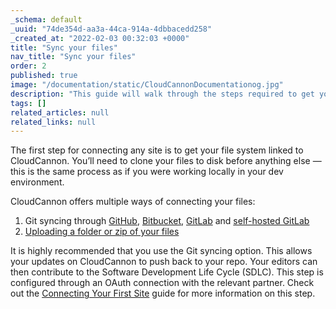 ```yaml
---
_schema: default
_uuid: "74de354d-aa3a-44ca-914a-4dbbacedd258"
_created_at: "2022-02-03 00:32:03 +0000"
title: "Sync your files"
nav_title: "Sync your files"
order: 2
published: true
image: "/documentation/static/CloudCannonDocumentationog.jpg"
description: "This guide will walk through the steps required to get your Next.js site built, editable and live on CloudCannon."
tags: []
related_articles: null
related_links: null
---
```


The first step for connecting any site is to get your file system linked to CloudCannon. You’ll need to clone your files to disk before anything else — this is the same process as if you were working locally in your dev environment.

CloudCannon offers multiple ways of connecting your files:

1. Git syncing through [GitHub](/documentation/articles/connecting-a-github-repository-as-your-source/), [Bitbucket](/documentation/articles/connecting-a-bitbucket-respository-as-your-source/), [GitLab](/documentation/articles/connecting-a-gitlab-respository-as-your-source/) and [self-hosted GitLab](/documentation/articles/connecting-a-self-hosted-gitlab-repository-as-your-source/)
2. [Uploading a folder or zip of your files](/documentation/articles/add-files-with-direct-upload/)

It is highly recommended that you use the Git syncing option. This allows your updates on CloudCannon to push back to your repo. Your editors can then contribute to the Software Development Life Cycle (SDLC). This step is configured through an OAuth connection with the relevant partner. Check out the [Connecting Your First Site](/documentation/articles/connecting-your-first-site/) guide for more information on this step.
